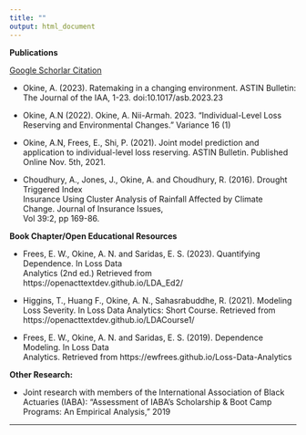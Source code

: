 ```yaml
---
title: ""
output: html_document
---
```




**Publications**

[Google Schorlar Citation](https://scholar.google.com/citations?hl=en&view_op=list_works&authuser=4&gmla=AJsN-F4eRynE1IvRTW46-MS8qvAAvRJnUU0ZuvA6140jGwI97f0sUV9QouuoAGSLZdv1W710kRgDkOUoDtMIZjPqZ3lgFBnO6d3n3AxRWszH7pnND2mAcxc&user=rSJIHZ0AAAAJ)

* Okine, A. (2023). Ratemaking in a changing environment. ASTIN Bulletin: The Journal of the IAA, 1-23. doi:10.1017/asb.2023.23

* Okine, A.N (2022). Okine, A. Nii-Armah. 2023. “Individual-Level Loss Reserving and Environmental Changes.” Variance 16 (1)

* Okine, A.N, Frees, E., Shi, P. (2021). Joint model prediction and application to individual-level
      loss reserving. ASTIN Bulletin. Published Online Nov. 5th, 2021. 

* Choudhury, A., Jones, J., Okine, A. and Choudhury, R. (2016). Drought Triggered Index    
   Insurance Using Cluster Analysis of Rainfall Affected by Climate Change. Journal of Insurance Issues,   
   Vol 39:2, pp 169-86.


**Book Chapter/Open Educational Resources**

* Frees, E. W., Okine, A. N.  and  Saridas, E. S. (2023). Quantifying Dependence. In Loss Data    
   Analytics (2nd ed.) Retrieved from https://openacttextdev.github.io/LDA_Ed2/

* Higgins, T., Huang F., Okine, A. N.,  Sahasrabuddhe, R. (2021). Modeling Loss Severity. In Loss Data Analytics: Short Course.  Retrieved from https://openacttextdev.github.io/LDACourse1/

* Frees, E. W., Okine, A. N.  and  Saridas, E. S. (2019). Dependence Modeling. In Loss Data    
  Analytics. Retrieved from https://ewfrees.github.io/Loss-Data-Analytics




**Other Research:**

* Joint research with members of the International Association of Black Actuaries (IABA): "Assessment of IABA's Scholarship & Boot Camp Programs: An Empirical Analysis," 2019




* * *